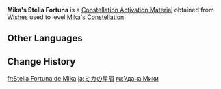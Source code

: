 {{Item Infobox
|id           = 001180
|image        = Item Stella Fortuna (4 Star).png
|type         = Constellation Activation Materials
|group        = Stella Fortuna
|quality      = 4
|description  = [[Mika]]'s Constellation Activation Material
|source1      = [[Wishes]]
}}
'''Mika's Stella Fortuna''' is a [[Constellation Activation Material]] obtained from [[Wishes]] used to level [[Mika]]'s [[Constellation]].

==Other Languages==
{{Other Languages|default_hidden=1
|en      = Mika's Stella Fortuna
|zhs     = 米卡的命星
|zhs_rm  = Mǐkǎ de Mìngxīng
|zht     = 米卡的命星
|zht_rm  = Mǐkǎ de Mìngxīng
|ja      = ミカの星屑
|ja_rm   = Mika no Hoshikuzu
|ko      = 미카<->의 운명<->의 별
|es      = Stella Fortuna de Mika
|fr      = Stella Fortuna de Mika
|ru      = Удача Мики
|th      = ดวงดาวแห่งชีวิตของ Mika
|th_rm   = Duangdao haeng Chiwit khong Mika
|vi      = Chòm Sao Của Mika
|de      = Stella Fortuna von Mika
|id      = Mika's Stella Fortuna
|pt      = Stella Fortuna de Mika
|tr      = Mika'nın Yaşam Yıldızı
|it      = Stella Fortuna di Mika
}}

==Change History==
{{Change History|3.5}}

[[fr:Stella Fortuna de Mika]]
[[ja:ミカの星屑]]
[[ru:Удача Мики]]